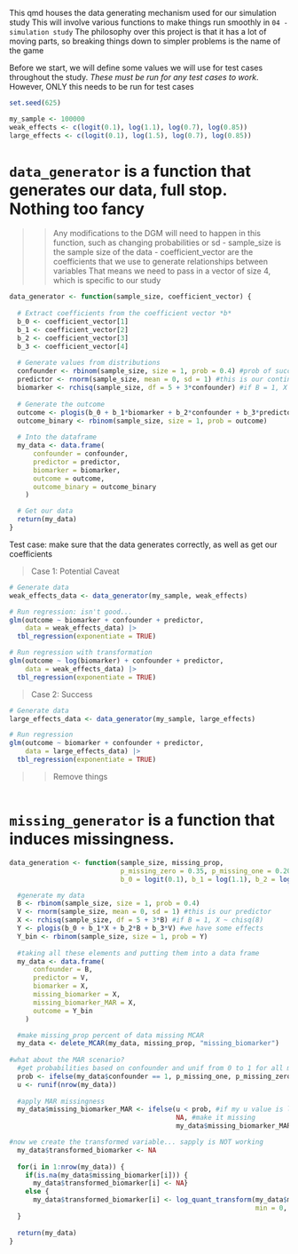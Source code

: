 
This qmd houses the data generating mechanism used for our simulation study
This will involve various functions to make things run smoothly in `04 - simulation study`
The philosophy over this project is that it has a lot of moving parts, so breaking things down to simpler problems is the name of the game

Before we start, we will define some values we will use for test cases throughout the study.
*These must be run for any test cases to work*. However, ONLY this needs to be run for test cases

```r
set.seed(625)

my_sample <- 100000
weak_effects <- c(logit(0.1), log(1.1), log(0.7), log(0.85))
large_effects <- c(logit(0.1), log(1.5), log(0.7), log(0.85))
```

# `data_generator` is a function that generates our data, full stop. Nothing too fancy
>> Any modifications to the DGM will need to happen in this function, such as changing probabilities or sd
- sample_size is the sample size of the data
- coefficient_vector are the coefficients that we use to generate relationships between variables
>> That means we need to pass in a vector of size 4, which is specific to our study

```r
data_generator <- function(sample_size, coefficient_vector) {
  
  # Extract coefficients from the coefficient vector *b*
  b_0 <- coefficient_vector[1]
  b_1 <- coefficient_vector[2]
  b_2 <- coefficient_vector[3]
  b_3 <- coefficient_vector[4]
  
  # Generate values from distributions
  confounder <- rbinom(sample_size, size = 1, prob = 0.4) #prob of success is 0.4
  predictor <- rnorm(sample_size, mean = 0, sd = 1) #this is our continuous predictor
  biomarker <- rchisq(sample_size, df = 5 + 3*confounder) #if B = 1, X ~ chisq(8). else, X ~ chisq(5)
  
  # Generate the outcome
  outcome <- plogis(b_0 + b_1*biomarker + b_2*confounder + b_3*predictor) 
  outcome_binary <- rbinom(sample_size, size = 1, prob = outcome)
  
  # Into the dataframe
  my_data <- data.frame(
      confounder = confounder,
      predictor = predictor,
      biomarker = biomarker,
      outcome = outcome,
      outcome_binary = outcome_binary
    )

  # Get our data
  return(my_data)
}
```

Test case: make sure that the data generates correctly, as well as get our coefficients

> Case 1: Potential Caveat

```r
# Generate data
weak_effects_data <- data_generator(my_sample, weak_effects)

# Run regression: isn't good...
glm(outcome ~ biomarker + confounder + predictor,
    data = weak_effects_data) |>
  tbl_regression(exponentiate = TRUE)

# Run regression with transformation
glm(outcome ~ log(biomarker) + confounder + predictor,
    data = weak_effects_data) |>
  tbl_regression(exponentiate = TRUE)
```

> Case 2: Success

```r
# Generate data
large_effects_data <- data_generator(my_sample, large_effects)

# Run regression
glm(outcome ~ biomarker + confounder + predictor,
    data = large_effects_data) |>
  tbl_regression(exponentiate = TRUE)
```

>> Remove things

```r

```



# `missing_generator` is a function that induces missingness. 



```r
data_generation <- function(sample_size, missing_prop, 
                            p_missing_zero = 0.35, p_missing_one = 0.20,
                            b_0 = logit(0.1), b_1 = log(1.1), b_2 = log(0.7),  b_3 = log(0.85)) {

  #generate my data
  B <- rbinom(sample_size, size = 1, prob = 0.4)
  V <- rnorm(sample_size, mean = 0, sd = 1) #this is our predictor
  X <- rchisq(sample_size, df = 5 + 3*B) #if B = 1, X ~ chisq(8)
  Y <- plogis(b_0 + b_1*X + b_2*B + b_3*V) #we have some effects
  Y_bin <- rbinom(sample_size, size = 1, prob = Y)
  
  #taking all these elements and putting them into a data frame
  my_data <- data.frame(
      confounder = B,
      predictor = V,
      biomarker = X,
      missing_biomarker = X,
      missing_biomarker_MAR = X,
      outcome = Y_bin
    )

  #make missing_prop percent of data missing MCAR
  my_data <- delete_MCAR(my_data, missing_prop, "missing_biomarker") 
  
#what about the MAR scenario?
  #get probabilities based on confounder and unif from 0 to 1 for all my datapoints
  prob <- ifelse(my_data$confounder == 1, p_missing_one, p_missing_zero)
  u <- runif(nrow(my_data))
  
  #apply MAR missingness
  my_data$missing_biomarker_MAR <- ifelse(u < prob, #if my u value is less than my probability
                                          NA, #make it missing
                                          my_data$missing_biomarker_MAR) #if not, keep the observation

#now we create the transformed variable... sapply is NOT working
  my_data$transformed_biomarker <- NA
  
  for(i in 1:nrow(my_data)) {
    if(is.na(my_data$missing_biomarker[i])) {
      my_data$transformed_biomarker[i] <- NA} 
    else {
      my_data$transformed_biomarker[i] <- log_quant_transform(my_data$missing_biomarker[i], 
                                                              min = 0, max = q_999999)}
  }
  
  return(my_data)
}
```
